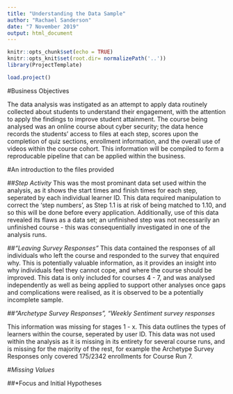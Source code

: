 ```yaml
---
title: "Understanding the Data Sample"
author: "Rachael Sanderson"
date: "7 November 2019"
output: html_document
---
```


```r
knitr::opts_chunk$set(echo = TRUE)
knitr::opts_knit$set(root.dir= normalizePath('..'))
library(ProjectTemplate)

```

```r
load.project()

```

#Business Objectives

The data analysis was instigated as an attempt to apply data routinely collected about students to understand their engagement, with the attention to apply the findings to improve student attainment. The course being analysed was an online course about cyber security; the data hence records the students' access to files at each step, scores upon the completion of quiz sections, enrollment information, and the overall use of videos within the course cohort. This information will be compiled to form a reproducable pipeline that can be applied within the business. 

#An introduction to the files provided

##*Step Activity*
This was the most prominant data set used within the analysis, as it shows the start times and finish times for each step, seperated by each individual learner ID. This data required manipulation to correct the 'step numbers', as Step 1.1 is at risk of being matched to 1.10, and so this will be done before every application. Additionally, use of this data revealed its flaws as a data set; an unfinished step was not necessarily an unfinished course - this was consequentially investigated in one of the analysis runs. 

##*"Leaving Survey Responses"*
This data contained the responses of all individuals who left the course and responded to the survey that enquired why. This is potentially valuable information, as it provides an insight into why individuals feel they cannot cope, and where the course should be improved. This data is only included for courses 4 - 7, and was analysed independently as well as being applied to support other analyses once gaps and complications were realised, as it is observed to be a potentially incomplete sample. 

##*"Archetype Survey Responses", "Weekly Sentiment survey responses *

This information was missing for stages 1 - x. This data outlines the types of learners within the course, seperated by user ID. This data was not used within the analysis as it is missing in its entirety for several course runs, and is missing for the majority of the rest, for example the Archetype Survey Responses only covered 175/2342 enrollments for Course Run 7.



#*Missing Values*

##*Focus and Initial Hypotheses